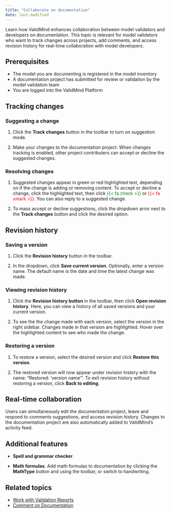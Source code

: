 ```yaml
---
title: "Collaborate on documentation"
date: last-modified
---
```


Learn how ValidMind enhances collaboration between model validators and developers on documentation. This topic is relevant for model validators who want to track changes across projects, add comments, and access revision history for real-time collaboration with model developers.


## Prerequisites

* The model you are documenting is registered in the model inventory
* A documentation project has submitted for review or validation by the model validation team 
* You are logged into the ValidMind Platform

## Tracking changes

### Suggesting a change

1. Click the **Track changes** button in the toolbar to turn on suggestion mode.

2. Make your changes to the documentation project. When changes tracking is enabled, other project contributers can accept or decline the suggested changes.

### Resolving changes

1. Suggested changes appear in green or red highlighted text, depending on if the change is adding or removing content. To accept or decline a change, click the highlighted text, then click <span style="color: green">{{< fa check >}}</span> or <span style="color: red">{{< fa xmark >}}</span>. You can also reply to a suggested change.

2. To mass accept or decline suggestions, click the dropdown arror next to the **Track changes** button and click the desired option.

## Revision history

### Saving a version

1. Click the **Revision history** button in the toolbar.

2. In the dropdown, click **Save current version**. Optionally, enter a version name. The default name is the date and time the latest change was made.

### Viewing revision history

1. Click the **Revision history button** in the toolbar, then click **Open revision history**. Here, you can view a history of all saved versions and your current version.

2. To see the the change made with each version, select the version in the right sidebar. Changes made in that version are highlighted. Hover over the highlighted content to see who made the change.

### Restoring a version

1. To restore a version, select the desired version and click **Restore this version**.

2. The restored version will now appear under revision history with the name: "Restored: 'version name'". To exit revision history without restoring a version, click **Back to editing**.

## Real-time collaboration

Users can simultaneously edit the documentation project, leave and respond to comments suggestions, and access revision history. Changes to the documentation project are also automatically added to ValidMind's activity feed.

## Additional features

- **Spell and grammar checker**.

- **Math formulas**. Add math formulas to documentation by clicking the **MathType** button and using the toolbar, or switch to handwriting.

<!---
## Troubleshooting

[Include any common issues or errors that may arise during the task and how to resolve them.]
---> 

## Related topics

* [Work with Validation Reports](preparing-validation-reports.qmd)
<!---* [Create project findings](create-project-findings.qmd)
* [Manage project findings](manage-project-findings.qmd)--->
* [Comment on Documentation](comment-on-documentation.qmd)
